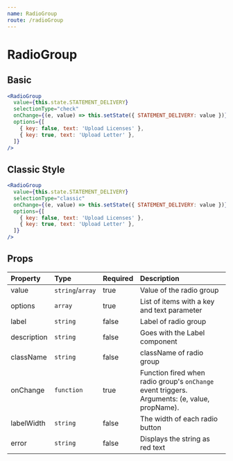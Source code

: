 ```yaml
---
name: RadioGroup
route: /radioGroup
---
```


# RadioGroup


## Basic
<RadioGroupContainer />

```jsx
<RadioGroup
  value={this.state.STATEMENT_DELIVERY}
  selectionType="check"
  onChange={(e, value) => this.setState({ STATEMENT_DELIVERY: value })}
  options={[
    { key: false, text: 'Upload Licenses' },
    { key: true, text: 'Upload Letter' },
  ]}
/>
```

## Classic Style
<RadioGroupClassicContainer />

```jsx
<RadioGroup
  value={this.state.STATEMENT_DELIVERY}
  selectionType="classic"
  onChange={(e, value) => this.setState({ STATEMENT_DELIVERY: value })}
  options={[
    { key: false, text: 'Upload Licenses' },
    { key: true, text: 'Upload Letter' },
  ]}
/>
```


## Props

| Property      | Type             | Required | Description |
| :-------      | :---             | :------- | :---------- |
| value         | `string`/`array` | true     | Value of the radio group |
| options       | `array`          | true     | List of items with a key and text parameter |
| label         | `string`         | false    | Label of radio group |
| description   | `string`         | false    | Goes with the Label component |
| className     | `string`         | false    | className of radio group |
| onChange      | `function`       | true     | Function fired when radio group's `onChange` event triggers. Arguments: (e, value, propName).|
| labelWidth    | `string`         | false    | The width of each radio button |
| error         | `string`         | false    | Displays the string as red text |
